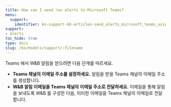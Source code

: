 ```yaml
---
title: How can I send run alerts to Microsoft Teams?
menu:
  support:
    identifier: ko-support-kb-articles-send_alerts_microsoft_teams_using_wb
support:
- alerts
toc_hide: true
type: docs
slug: /ko/models/support/:filename
---
```


Teams 에서 W&B 알림을 받으려면 다음 단계를 따르세요.

- **Teams 채널의 이메일 주소를 설정하세요.** 알림을 받을 Teams 채널의 이메일 주소를 생성합니다.
- **W&B 알림 이메일을 Teams 채널의 이메일 주소로 전달하세요.** 이메일을 통해 알림을 보내도록 W&B 를 구성한 다음, 이러한 이메일을 Teams 채널의 이메일로 전달합니다.

